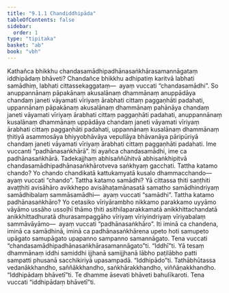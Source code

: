 ```yaml
---
title: "9.1.1 Chandiddhipāda"
tableOfContents: false
sidebar:
  order: 1
type: "tipitaka"
basket: "ab"
book: "vbh"
---
```



<DynamicBreadcrumb />

<Division number="432" book="vbh" bookNo="30" page="225">

<Paragraph number="1461" book="vbh">
Kathañca bhikkhu chandasamādhipadhānasaṅkhārasamannāgataṃ iddhipādaṃ bhāveti? Chandañce bhikkhu adhipatiṃ karitvā labhati samādhiṃ, labhati cittassekaggataṃ—  ayaṃ vuccati “chandasamādhi”. So anuppannānaṃ pāpakānaṃ akusalānaṃ dhammānaṃ anuppādāya chandaṃ janeti vāyamati vīriyaṃ ārabhati cittaṃ paggaṇhāti padahati, uppannānaṃ pāpakānaṃ akusalānaṃ dhammānaṃ pahānāya chandaṃ janeti vāyamati vīriyaṃ ārabhati cittaṃ paggaṇhāti padahati, anuppannānaṃ kusalānaṃ dhammānaṃ uppādāya chandaṃ janeti vāyamati vīriyaṃ ārabhati cittaṃ paggaṇhāti padahati, uppannānaṃ kusalānaṃ dhammānaṃ ṭhitiyā asammosāya bhiyyobhāvāya vepullāya bhāvanāya pāripūriyā chandaṃ janeti vāyamati vīriyaṃ ārabhati cittaṃ paggaṇhāti padahati. Ime vuccanti “padhānasaṅkhārā”. Iti ayañca chandasamādhi, ime ca padhānasaṅkhārā. Tadekajjhaṃ abhisaññūhitvā abhisaṅkhipitvā chandasamādhipadhānasaṅkhārotveva saṅkhyaṃ gacchati.
</Paragraph>

</Division>
<Division number="433" book="vbh" bookNo="30" page="225">

<Paragraph number="1462" book="vbh">
Tattha katamo chando? Yo chando chandikatā kattukamyatā kusalo dhammacchando—  ayaṃ vuccati “chando”.
</Paragraph>

<Paragraph number="1463" book="vbh">
Tattha katamo samādhi? Yā cittassa ṭhiti saṇṭhiti avaṭṭhiti avisāhāro avikkhepo avisāhaṭamānasatā samatho samādhindriyaṃ samādhibalaṃ sammāsamādhi—  ayaṃ vuccati “samādhi”.
</Paragraph>

<Paragraph number="1464" book="vbh">
Tattha katamo padhānasaṅkhāro? Yo cetasiko vīriyārambho nikkamo parakkamo uyyāmo vāyāmo ussāho ussoḷhī thāmo ṭhiti asithilaparakkamatā anikkhittachandatā anikkhittadhuratā dhurasampaggāho vīriyaṃ vīriyindriyaṃ vīriyabalaṃ sammāvāyāmo—  ayaṃ vuccati “padhānasaṅkhāro”. Iti iminā ca chandena, iminā ca samādhinā, iminā ca padhānasaṅkhārena upeto hoti samupeto upāgato samupāgato upapanno sampanno samannāgato. Tena vuccati “chandasamādhipadhānasaṅkhārasamannāgato”ti.
</Paragraph>

</Division>
<Division number="434" book="vbh" bookNo="30" page="226">

<Paragraph number="1465" book="vbh">
“Iddhī”ti. Yā tesaṃ dhammānaṃ iddhi samiddhi ijjhanā samijjhanā lābho paṭilābho patti sampatti phusanā sacchikiriyā upasampadā.
</Paragraph>

<Paragraph number="1466" book="vbh">
“Iddhipādo”ti. Tathābhūtassa vedanākkhandho, saññākkhandho, saṅkhārakkhandho, viññāṇakkhandho.
</Paragraph>

<Paragraph number="1467" book="vbh">
“Iddhipādaṃ bhāvetī”ti. Te dhamme āsevati bhāveti bahulīkaroti. Tena vuccati “iddhipādaṃ bhāvetī”ti.
</Paragraph>
</Division>
